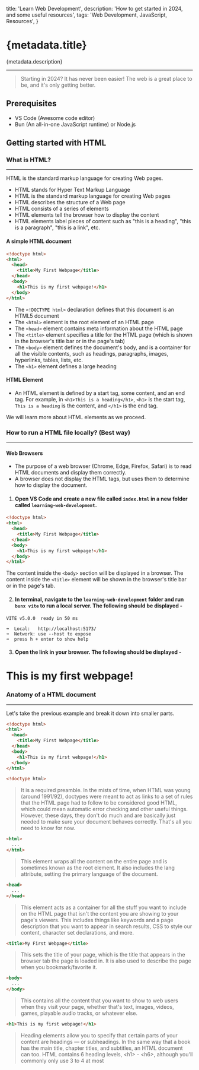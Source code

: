 
  title: 'Learn Web Development',
  description: 'How to get started in 2024, and some useful resources',
  tags: 'Web Development, JavaScript, Resources',
}

# {metadata.title}

{metadata.description}

---

> Starting in 2024? It has never been easier! The web is a great place to be, and it's only getting better.

## Prerequisites

- VS Code (Awesome code editor)
- Bun (An all-in-one JavaScript runtime) or Node.js

## Getting started with HTML

### What is HTML?

---

HTML is the standard markup language for creating Web pages.

- HTML stands for Hyper Text Markup Language
- HTML is the standard markup language for creating Web pages
- HTML describes the structure of a Web page
- HTML consists of a series of elements
- HTML elements tell the browser how to display the content
- HTML elements label pieces of content such as "this is a heading", "this is a paragraph", "this is a link", etc.

#### A simple HTML document

```html
<!doctype html>
<html>
  <head>
    <title>My First Webpage</title>
  </head>
  <body>
    <h1>This is my first webpage!</h1>
  </body>
</html>
```

- The `<!DOCTYPE html>` declaration defines that this document is an HTML5 document
- The `<html>` element is the root element of an HTML page
- The `<head>` element contains meta information about the HTML page
- The `<title>` element specifies a title for the HTML page (which is shown in the browser's title bar or in the page's tab)
- The `<body>` element defines the document's body, and is a container for all the visible contents, such as headings, paragraphs, images, hyperlinks, tables, lists, etc.
- The `<h1>` element defines a large heading

#### HTML Element

- An HTML element is defined by a start tag, some content, and an end tag. For example, in `<h1>This is a heading</h1>`, `<h1>` is the start tag, `This is a heading` is the content, and `</h1>` is the end tag.

We will learn more about HTML elements as we proceed.

### How to run a HTML file locally? (Best way)

---

#### Web Browsers

- The purpose of a web browser (Chrome, Edge, Firefox, Safari) is to read HTML documents and display them correctly.
- A browser does not display the HTML tags, but uses them to determine how to display the document.

1. #### Open VS Code and create a new file called `index.html` in a new folder called `learning-web-development`.

```html
<!doctype html>
<html>
  <head>
    <title>My First Webpage</title>
  </head>
  <body>
    <h1>This is my first webpage!</h1>
  </body>
</html>
```

The content inside the `<body>` section will be displayed in a browser. The content inside the `<title>` element will be shown in the browser's title bar or in the page's tab.

2. #### In terminal, navigate to the `learning-web-development` folder and run `bunx vite` to run a local server. The following should be displayed -

```
VITE v5.0.0  ready in 50 ms

➜  Local:   http://localhost:5173/
➜  Network: use --host to expose
➜  press h + enter to show help
```

3. #### Open the link in your browser. The following should be displayed -

<BrowserPreview title="My First Webpage" url="localhost:5173">
  <h1>This is my first webpage!</h1>
</BrowserPreview>

### Anatomy of a HTML document

---

Let's take the previous example and break it down into smaller parts.

```html
<!doctype html>
<html>
  <head>
    <title>My First Webpage</title>
  </head>
  <body>
    <h1>This is my first webpage!</h1>
  </body>
</html>
```

```html
<!doctype html>
```

> It is a required preamble. In the mists of time, when HTML was young (around 1991/92), doctypes were meant to act as links to a set of rules that the HTML page had to follow to be considered good HTML, which could mean automatic error checking and other useful things. However, these days, they don't do much and are basically just needed to make sure your document behaves correctly. That's all you need to know for now.

```html
<html>
  ...
</html>
```

> This element wraps all the content on the entire page and is sometimes known as the root element. It also includes the lang attribute, setting the primary language of the document.

```html
<head>
  ...
</head>
```

> This element acts as a container for all the stuff you want to include on the HTML page that isn't the content you are showing to your page's viewers. This includes things like keywords and a page description that you want to appear in search results, CSS to style our content, character set declarations, and more.

```html
<title>My First Webpage</title>
```

> This sets the title of your page, which is the title that appears in the browser tab the page is loaded in. It is also used to describe the page when you bookmark/favorite it.

```html
<body>
  ...
</body>
```

> This contains all the content that you want to show to web users when they visit your page, whether that's text, images, videos, games, playable audio tracks, or whatever else.

```html
<h1>This is my first webpage!</h1>
```

> Heading elements allow you to specify that certain parts of your content are headings — or subheadings. In the same way that a book has the main title, chapter titles, and subtitles, an HTML document can too. HTML contains 6 heading levels, \<h1> - \<h6>, although you'll commonly only use 3 to 4 at most

